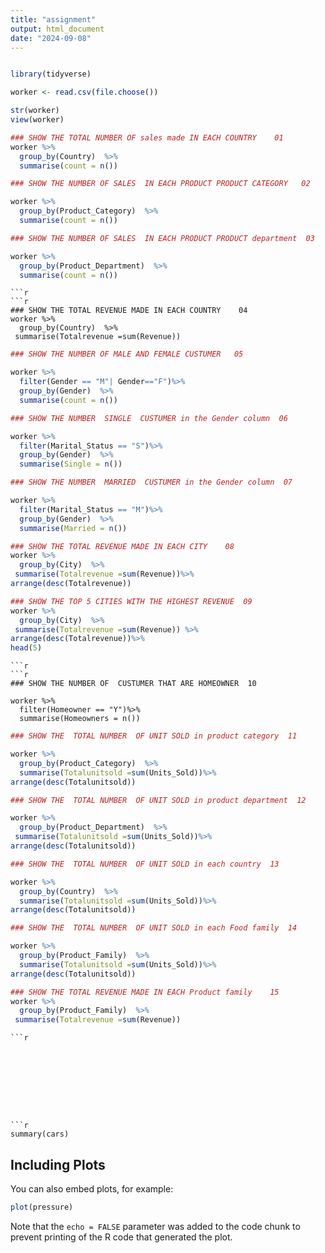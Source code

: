 ```yaml
---
title: "assignment"
output: html_document
date: "2024-09-08"
---
```


```
```
```r
library(tidyverse)
```
```r
worker <- read.csv(file.choose())
```
```r
str(worker)
view(worker)
```
```r
### SHOW THE TOTAL NUMBER OF sales made IN EACH COUNTRY    01
worker %>%
  group_by(Country)  %>%
  summarise(count = n())
```
```r
### SHOW THE NUMBER OF SALES  IN EACH PRODUCT PRODUCT CATEGORY   02

worker %>%
  group_by(Product_Category)  %>%
  summarise(count = n())
```
```r
### SHOW THE NUMBER OF SALES  IN EACH PRODUCT PRODUCT department  03

worker %>%
  group_by(Product_Department)  %>%
  summarise(count = n())
```
```
```r
```r
### SHOW THE TOTAL REVENUE MADE IN EACH COUNTRY    04
worker %>%
  group_by(Country)  %>%
 summarise(Totalrevenue =sum(Revenue))
```
```r
### SHOW THE NUMBER OF MALE AND FEMALE CUSTUMER   05

worker %>%
  filter(Gender == "M"| Gender=="F")%>%
  group_by(Gender)  %>%
  summarise(count = n())
```
```r
### SHOW THE NUMBER  SINGLE  CUSTUMER in the Gender column  06

worker %>%
  filter(Marital_Status == "S")%>%
  group_by(Gender)  %>%
  summarise(Single = n())
```
```r
### SHOW THE NUMBER  MARRIED  CUSTUMER in the Gender column  07

worker %>%
  filter(Marital_Status == "M")%>%
  group_by(Gender)  %>%
  summarise(Married = n())
```
```r
### SHOW THE TOTAL REVENUE MADE IN EACH CITY    08
worker %>%
  group_by(City)  %>%
 summarise(Totalrevenue =sum(Revenue))%>%
arrange(desc(Totalrevenue))
```
```r
### SHOW THE TOP 5 CITIES WITH THE HIGHEST REVENUE  09
worker %>%
  group_by(City)  %>%
 summarise(Totalrevenue =sum(Revenue)) %>%
arrange(desc(Totalrevenue))%>%
head(5)
```
```
```r
```r
### SHOW THE NUMBER OF  CUSTUMER THAT ARE HOMEOWNER  10

worker %>%
  filter(Homeowner == "Y")%>%
  summarise(Homeowners = n())
```
```r
### SHOW THE  TOTAL NUMBER  OF UNIT SOLD in product category  11

worker %>%
  group_by(Product_Category)  %>%
  summarise(Totalunitsold =sum(Units_Sold))%>%
arrange(desc(Totalunitsold))
```
```r
### SHOW THE  TOTAL NUMBER  OF UNIT SOLD in product department  12

worker %>%
  group_by(Product_Department)  %>%
 summarise(Totalunitsold =sum(Units_Sold))%>%
arrange(desc(Totalunitsold))
```
```r
### SHOW THE  TOTAL NUMBER  OF UNIT SOLD in each country  13

worker %>%
  group_by(Country)  %>%
  summarise(Totalunitsold =sum(Units_Sold))%>%
arrange(desc(Totalunitsold))
```
```r
### SHOW THE  TOTAL NUMBER  OF UNIT SOLD in each Food family  14

worker %>%
  group_by(Product_Family)  %>%
  summarise(Totalunitsold =sum(Units_Sold))%>%
arrange(desc(Totalunitsold))
```
```r
### SHOW THE TOTAL REVENUE MADE IN EACH Product family    15
worker %>%
  group_by(Product_Family)  %>%
 summarise(Totalrevenue =sum(Revenue))
```

```
```r

```
```r

```

```







```r
summary(cars)
```

## Including Plots

You can also embed plots, for example:

```r
plot(pressure)
```

Note that the `echo = FALSE` parameter was added to the code chunk to prevent printing of the R code that generated the plot.

